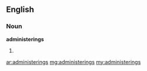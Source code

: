 ==English==
===Noun===
'''administerings'''
# {{plural of|[[administering]]}}

[[ar:administerings]]
[[mg:administerings]]
[[my:administerings]]